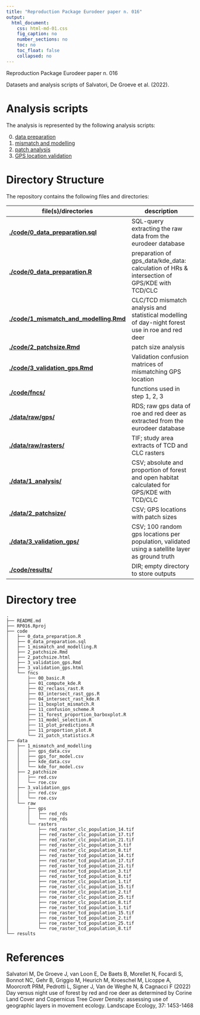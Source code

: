```yaml
---
title: "Reproduction Package Eurodeer paper n. 016"
output:
  html_document:
    css: html-md-01.css
    fig_caption: no
    number_sections: no
    toc: no
    toc_float: false
    collapsed: no
---
```


Reproduction Package Eurodeer paper n. 016

Datasets and analysis scripts of Salvatori, De Groeve et al. (2022).

# Analysis scripts 

The analysis is represented by the following analysis scripts:

0. [data preparation](https://euromammals.github.io/RP016/code/0_data_preparation.html)
1. [mismatch and modelling](https://euromammals.github.io/RP016/code/1_mismatch_and_modelling.html)
2. [patch analysis](https://euromammals.github.io/RP016/code/2_patchsize.html)
3. [GPS location validation](https://euromammals.github.io/RP016/code/3_validation_gps.html)

# Directory Structure 

The repository contains the following files and directories:


|  file(s)/directories                   |   description                                                                                      |
|----------------------------------------|----------------------------------------------------------------------------------------------------|
| **[./code/0_data_preparation.sql](https://github.com/EUROMAMMALS/RP016/blob/master/code/0_data_preparation.sql)**      | SQL-query extracting the raw data from the eurodeer database                                       |
| **[./code/0_data_preparation.R](https://github.com/EUROMAMMALS/RP016/blob/master/code/0_data_preparation.R)**        | preparation of gps_data/kde_data: calculation of HRs & intersection of GPS/KDE with TCD/CLC   | 
| **[./code/1_mismatch_and_modelling.Rmd](https://github.com/EUROMAMMALS/RP016/blob/master/code/1_mismatch_and_modelling.Rmd)**| CLC/TCD mismatch analysis and statistical modelling of day-night forest use in roe and red deer    | 
| **[./code/2_patchsize.Rmd](https://github.com/EUROMAMMALS/RP016/blob/master/code/2_patchsize.Rmd)**   | patch size analysis                                                                                | 
| **[./code/3_validation_gps.Rmd](https://github.com/EUROMAMMALS/RP016/blob/master/code/3_validation_gps.Rmd)**   | Validation confusion matrices of mismatching GPS location                                          | 
| **[./code/fncs/](https://github.com/EUROMAMMALS/RP016/blob/master/code/fncs/)**     | functions used in step 1, 2, 3                                                                     | 
| **[./data/raw/gps/](https://github.com/EUROMAMMALS/RP016/blob/master/data/raw/gps/)**       | RDS; raw gps data of roe and red deer as extracted from the eurodeer database                      |  
| **[./data/raw/rasters/](https://github.com/EUROMAMMALS/RP016/blob/master/data/raw/rasters/)**       | TIF; study area extracts of TCD and CLC rasters                                                    |  
| **[./data/1_analysis/](https://github.com/EUROMAMMALS/RP016/blob/master/data/1_analysis/)**             | CSV; absolute and proportion of forest and open habitat calculated for GPS/KDE with TCD/CLC        |  
| **[./data/2_patchsize/](https://github.com/EUROMAMMALS/RP016/blob/master/data/2_patchsize/)**             | CSV; GPS locations with patch sizes                                                                |  
| **[./data/3_validation_gps/](https://github.com/EUROMAMMALS/RP016/blob/master/data/3_validation_gps/)**         | CSV; 100 random gps locations per population, validated using a satellite layer as ground truth    |  
| **[./code/results/](https://github.com/EUROMAMMALS/RP016/blob/master/code/results/)**       | DIR; empty directory to store outputs      

# Directory tree 

```
. 
├── README.md
├── RP016.Rproj
├── code
│   ├── 0_data_preparation.R
│   ├── 0_data_preparation.sql
│   ├── 1_mismatch_and_modelling.R
│   ├── 2_patchsize.Rmd
│   ├── 2_patchsize.html
│   ├── 3_validation_gps.Rmd
│   ├── 3_validation_gps.html
│   └── fncs
│       ├── 00_basic.R
│       ├── 01_compute_kde.R
│       ├── 02_reclass_rast.R
│       ├── 03_intersect_rast_gps.R
│       ├── 04_intersect_rast_kde.R
│       ├── 11_boxplot_mismatch.R
│       ├── 11_confusion_scheme.R
│       ├── 11_forest_proportion_barboxplot.R
│       ├── 11_model_selection.R
│       ├── 11_plot_predictions.R
│       ├── 11_proportion_plot.R
│       └── 21_patch_statistics.R
├── data
│   ├── 1_mismatch_and_modelling
│   │   ├── gps_data.csv
│   │   ├── gps_for_model.csv
│   │   ├── kde_data.csv
│   │   └── kde_for_model.csv
│   ├── 2_patchsize
│   │   ├── red.csv
│   │   └── roe.csv
│   ├── 3_validation_gps
│   │   ├── red.csv
│   │   └── roe.csv
│   └── raw
│       ├── gps
│       │   ├── red_rds
│       │   └── roe_rds
│       └── rasters
│           ├── red_raster_clc_population_14.tif
│           ├── red_raster_clc_population_17.tif
│           ├── red_raster_clc_population_21.tif
│           ├── red_raster_clc_population_3.tif
│           ├── red_raster_clc_population_8.tif
│           ├── red_raster_tcd_population_14.tif
│           ├── red_raster_tcd_population_17.tif
│           ├── red_raster_tcd_population_21.tif
│           ├── red_raster_tcd_population_3.tif
│           ├── red_raster_tcd_population_8.tif
│           ├── roe_raster_clc_population_1.tif
│           ├── roe_raster_clc_population_15.tif
│           ├── roe_raster_clc_population_2.tif
│           ├── roe_raster_clc_population_25.tif
│           ├── roe_raster_clc_population_8.tif
│           ├── roe_raster_tcd_population_1.tif
│           ├── roe_raster_tcd_population_15.tif
│           ├── roe_raster_tcd_population_2.tif
│           ├── roe_raster_tcd_population_25.tif
│           └── roe_raster_tcd_population_8.tif
└── results
```


# References 

Salvatori M, De Groeve J, van Loon E, De Baets B, Morellet N, Focardi S, Bonnot NC,  Gehr B, Griggio M, Heurich M, Kroeschel M, Licoppe A, Moorcroft PRM, Pedrotti L, Signer J, Van de Weghe N, & Cagnacci F (2022) Day versus night use of forest by red and roe deer as determined by Corine Land Cover and Copernicus Tree Cover Density: assessing use of geographic layers in movement ecology. Landscape Ecology, 37: 1453-1468
